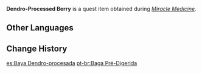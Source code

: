 {{Item Infobox
|id           = 100454
|image        = Item_Berry.png
|type         = Quest Items
|description  = It's a berry that's been digested by a Dendro Slime. From the outside, it appears the same as any other Ordinary berry. Will using it for herbal medicine really have any effect?
|source1      = Obtained by killing a Dendro Slime during ''[[Miracle Medicine]]''
|related_type = Variant
|related_item = Berry
}}
'''Dendro-Processed Berry''' is a quest item obtained during ''[[Miracle Medicine]]''.

==Other Languages==
{{Other Languages
|default_hidden = 1
|en      = Dendro-Processed Berry
|zhs     = 被草史莱姆吞下去过的树莓
|zhs_rm  = Bèi Cǎo Shǐláimǔ Tūnxiàqù Guò de Shùméi
|zht     = 被草史萊姆吞下去過的樹莓
|zht_rm  = Bèi Cǎo Shǐláimǔ Tūnxiàqù Guò de Shùméi
|ja      = 草スライムに呑み込まれたラズベリー
|ja_rm   = Kusa Suraimu ni Nomikomareta Razuberii
|ko      = 풀 슬라임이 삼켰던 라즈베리
|ko_rm   = Pul Seullaimi Samkyeotteon Rajeuberi
|es      = Baya Dendro-procesada
|fr      = Baie ingérée par un Dendroblob
|ru      = Недопереваренные ягоды
|th      = Berries ที่ถูก Dendro Slime กลืนลงไป
|th_rm   = 
|vi      = Quả mâm xôi bị Slime Thảo ăn
|de      = Von einem Dendro-Schleim geschluckte Beere
|id      = Berry yang Ditelan Dendro Slime
|pt      = Baga Pré-Digerida
|tr      = Yarı Sindirilmiş Böğürtlen
|it      = Bacca rigurgitata melmosa di Dendro
}}

==Change History==
{{Change History|1.0}}
[[es:Baya Dendro-procesada]]
[[pt-br:Baga Pré-Digerida]]